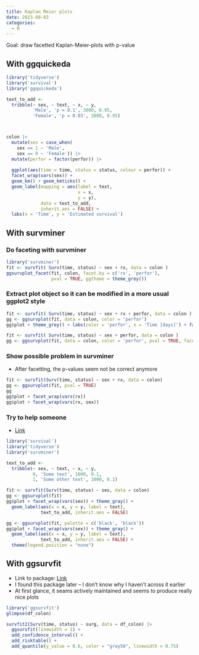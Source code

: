 ```yaml
---
title: Kaplan Meier plots
date: 2023-08-03
categories:
  - R
---
```


Goal: draw facetted Kaplan-Meier-plots with p-value

## With ggquickeda
```r
library('tidyverse')
library('survival')
library('ggquickeda')

text_to_add <- 
  tribble(~ sex, ~ text, ~ x, ~ y, 
          'Male', 'p = 0.1', 3000, 0.95,
          'Female', 'p = 0.03', 3000, 0.95)



colon |> 
  mutate(sex = case_when(
    sex == 1 ~ 'Male',
    sex == 0 ~ 'Female')) |> 
  mutate(perfor = factor(perfor)) |> 
  
  ggplot(aes(time = time, status = status, colour = perfor)) + 
  facet_wrap(vars(sex)) +
  geom_km() + geom_kmticks() + 
  geom_label(mapping = aes(label = text, 
                           x = x, 
                           y = y), 
             data = text_to_add, 
             inherit.aes = FALSE) +
  labs(x = 'Time', y = 'Estimated survival')

```


## With survminer
### Do faceting with survminer
```r
library('survminer')
fit <- survfit( Surv(time, status) ~ sex + rx, data = colon )
ggsurvplot_facet(fit, colon, facet.by = c('rx', 'perfor'), 
                 pval = TRUE, ggtheme = theme_grey())
```

### Extract plot object so it can be modified in a more usual ggplot2 style
```r
fit <- survfit( Surv(time, status) ~ sex + rx + perfor, data = colon )
gg <- ggsurvplot(fit, data = colon, color = 'perfor')
gg$plot + theme_grey() + labs(color = 'perfor', x = 'Time [days]') + facet_wrap(~ sex + rx, labeller = label_both)
```


```r
fit <- survfit( Surv(time, status) ~ sex + perfor, data = colon )
gg <- ggsurvplot(fit, data = colon, color = 'perfor', pval = TRUE, facet.by = 'sex')
```

### Show possible problem in survminer
* After facetting, the p-values seem not be correct anymore
```r
fit <- survfit(Surv(time, status) ~ sex + rx, data = colon)
gg <- ggsurvplot(fit, pval = TRUE)
gg
gg$plot + facet_wrap(vars(rx))
gg$plot + facet_wrap(vars(rx, sex))
```

### Try to help someone
* [Link](https://github.com/kassambara/survminer/issues/617)
```r
library('survival')
library('tidyverse')
library('survminer')

text_to_add <- 
  tribble(~ sex, ~ text, ~ x, ~ y, 
          0, 'Some text', 1000, 0.1,
          1, 'Some other text', 1000, 0.1)

fit <- survfit(Surv(time, status) ~ sex, data = colon)
gg <- ggsurvplot(fit)
gg$plot + facet_wrap(vars(sex)) + theme_gray() + 
  geom_label(aes(x = x, y = y, label = text),
             text_to_add, inherit.aes = FALSE)
```


```r
gg <- ggsurvplot(fit, palette = c('black', 'black'))
gg$plot + facet_wrap(vars(sex)) + theme_gray() + 
  geom_label(aes(x = x, y = y, label = text),
             text_to_add, inherit.aes = FALSE) +
  theme(legend.position = "none")

```

## With ggsurvfit
* Link to package: [Link](https://www.danieldsjoberg.com/ggsurvfit/index.html)
* I found this package later -- I don't know why I haven't across it earlier
* At first glance, it seams actively maintained and seems to produce really nice plots

```r
library('ggsurvfit')
glimpse(df_colon)

survfit2(Surv(time, status) ~ surg, data = df_colon) |>
  ggsurvfit(linewidth = 1) +
  add_confidence_interval() +
  add_risktable() +
  add_quantile(y_value = 0.6, color = "gray50", linewidth = 0.75)
```


